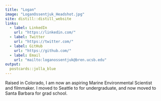 ```yaml
---
title: "Logan"
image: "LoganOssentjuk_Headshot.jpg"
site: distill::distill_website
links:
  - label: LinkedIn
    url: "https://linkedin.com/"
  - label: Twitter
    url: "https://twitter.com/"
  - label: GitHub
    url: "https://github.com/"
  - label: Email
    url: "mailto:loganossentjuk@bren.ucsb.edu"
output:
  postcards::jolla_blue
---
```

 
Raised in Colorado, I am now an aspiring Marine Environmental Scientist and 
filmmaker. I moved to Seattle to for undergraduate, and now moved to Santa Barbara for grad school. 
